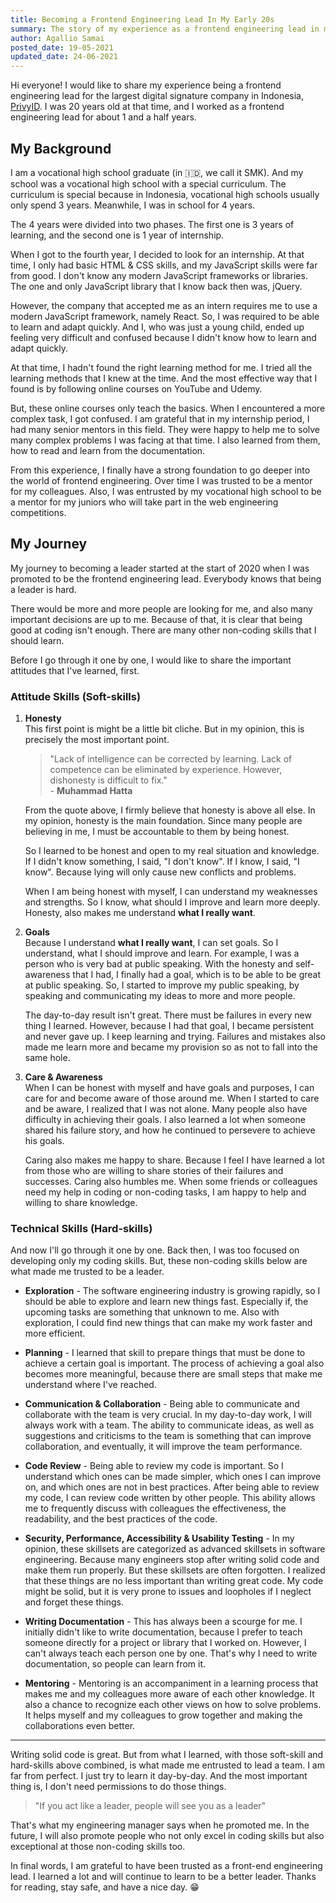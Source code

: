 ```yaml
---
title: Becoming a Frontend Engineering Lead In My Early 20s
summary: The story of my experience as a frontend engineering lead in my early 20s.
author: Agallio Samai
posted_date: 19-05-2021
updated_date: 24-06-2021
---
```


Hi everyone! I would like to share my experience being a frontend engineering lead for the largest digital signature company in Indonesia, [PrivyID](https://privy.id). I was 20 years old at that time, and I worked as a frontend engineering lead for about 1 and a half years.

## My Background

I am a vocational high school graduate (in 🇮🇩, we call it SMK). And my school was a vocational high school with a special curriculum. The curriculum is special because in Indonesia, vocational high schools usually only spend 3 years. Meanwhile, I was in school for 4 years.

The 4 years were divided into two phases. The first one is 3 years of learning, and the second one is 1 year of internship.

When I got to the fourth year, I decided to look for an internship. At that time, I only had basic HTML & CSS skills, and my JavaScript skills were far from good. I don't know any modern JavaScript frameworks or libraries. The one and only JavaScript library that I know back then was, jQuery.

However, the company that accepted me as an intern requires me to use a modern JavaScript framework, namely React. So, I was required to be able to learn and adapt quickly. And I, who was just a young child, ended up feeling very difficult and confused because I didn't know how to learn and adapt quickly.

At that time, I hadn't found the right learning method for me. I tried all the learning methods that I knew at the time. And the most effective way that I found is by following online courses on YouTube and Udemy.

But, these online courses only teach the basics. When I encountered a more complex task, I got confused. I am grateful that in my internship period, I had many senior mentors in this field. They were happy to help me to solve many complex problems I was facing at that time. I also learned from them, how to read and learn from the documentation.

From this experience, I finally have a strong foundation to go deeper into the world of frontend engineering. Over time I was trusted to be a mentor for my colleagues. Also, I was entrusted by my vocational high school to be a mentor for my juniors who will take part in the web engineering competitions.

## My Journey

My journey to becoming a leader started at the start of 2020 when I was promoted to be the frontend engineering lead. Everybody knows that being a leader is hard.

There would be more and more people are looking for me, and also many important decisions are up to me. Because of that, it is clear that being good at coding isn't enough. There are many other non-coding skills that I should learn.

Before I go through it one by one, I would like to share the important attitudes that I've learned, first.

### Attitude Skills (Soft-skills)

1. **Honesty**<br/>
   This first point is might be a little bit cliche. But in my opinion, this is precisely the most important point.

   > "Lack of intelligence can be corrected by learning. Lack of competence can be eliminated by experience. However, dishonesty is difficult to fix." <br/> - **Muhammad Hatta**

   From the quote above, I firmly believe that honesty is above all else. In my opinion, honesty is the main foundation. Since many people are believing in me, I must be accountable to them by being honest.

   So I learned to be honest and open to my real situation and knowledge. If I didn't know something, I said, "I don't know". If I know, I said, "I know". Because lying will only cause new conflicts and problems.

   When I am being honest with myself, I can understand my weaknesses and strengths. So I know, what should I improve and learn more deeply. Honesty, also makes me understand **what I really want**.

2. **Goals**<br/>
   Because I understand **what I really want**, I can set goals. So I understand, what I should improve and learn. For example, I was a person who is very bad at public speaking. With the honesty and self-awareness that I had, I finally had a goal, which is to be able to be great at public speaking. So, I started to improve my public speaking, by speaking and communicating my ideas to more and more people.

   The day-to-day result isn't great. There must be failures in every new thing I learned. However, because I had that goal, I became persistent and never gave up. I keep learning and trying. Failures and mistakes also made me learn more and became my provision so as not to fall into the same hole.

3. **Care & Awareness**<br/>
   When I can be honest with myself and have goals and purposes, I can care for and become aware of those around me. When I started to care and be aware, I realized that I was not alone. Many people also have difficulty in achieving their goals. I also learned a lot when someone shared his failure story, and how he continued to persevere to achieve his goals.

   Caring also makes me happy to share. Because I feel I have learned a lot from those who are willing to share stories of their failures and successes. Caring also humbles me. When some friends or colleagues need my help in coding or non-coding tasks, I am happy to help and willing to share knowledge.

### Technical Skills (Hard-skills)

And now I'll go through it one by one. Back then, I was too focused on developing only my coding skills. But, these non-coding skills below are what made me trusted to be a leader.

- **Exploration** - The software engineering industry is growing rapidly, so I should be able to explore and learn new things fast. Especially if, the upcoming tasks are something that unknown to me. Also with exploration, I could find new things that can make my work faster and more efficient.

- **Planning** - I learned that skill to prepare things that must be done to achieve a certain goal is important. The process of achieving a goal also becomes more meaningful, because there are small steps that make me understand where I've reached.

- **Communication & Collaboration** - Being able to communicate and collaborate with the team is very crucial. In my day-to-day work, I will always work with a team. The ability to communicate ideas, as well as suggestions and criticisms to the team is something that can improve collaboration, and eventually, it will improve the team performance.

- **Code Review** - Being able to review my code is important. So I understand which ones can be made simpler, which ones I can improve on, and which ones are not in best practices. After being able to review my code, I can review code written by other people. This ability allows me to frequently discuss with colleagues the effectiveness, the readability, and the best practices of the code.

- **Security, Performance, Accessibility & Usability Testing** - In my opinion, these skillsets are categorized as advanced skillsets in software engineering. Because many engineers stop after writing solid code and make them run properly. But these skillsets are often forgotten. I realized that these things are no less important than writing great code. My code might be solid, but it is very prone to issues and loopholes if I neglect and forget these things.

- **Writing Documentation** - This has always been a scourge for me. I initially didn't like to write documentation, because I prefer to teach someone directly for a project or library that I worked on. However, I can't always teach each person one by one. That's why I need to write documentation, so people can learn from it.

- **Mentoring** - Mentoring is an accompaniment in a learning process that makes me and my colleagues more aware of each other knowledge. It also a chance to recognize each other views on how to solve problems. It helps myself and my colleagues to grow together and making the collaborations even better.

---

Writing solid code is great. But from what I learned, with those soft-skill and hard-skills above combined, is what made me entrusted to lead a team. I am far from perfect. I just try to learn it day-by-day. And the most important thing is, I don't need permissions to do those things.

> "If you act like a leader, people will see you as a leader"

That's what my engineering manager says when he promoted me. In the future, I will also promote people who not only excel in coding skills but also exceptional at those non-coding skills too.

In final words, I am grateful to have been trusted as a front-end engineering lead. I learned a lot and will continue to learn to be a better leader. Thanks for reading, stay safe, and have a nice day. 😁
